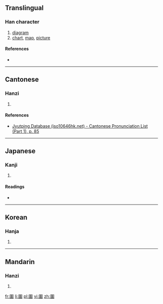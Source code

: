 ==Translingual==

===Han character===
{{Han char|rn=31|rad=囗|as=11|sn=14|four=|canj=田戈十田 (WIJW)|ids=⿴[[囗]]⿳[[厶]][[十]][[囬]]}}

# [[diagram]]
# [[chart]], [[map]], [[picture]]

====References====
* {{Han ref|kx=0221.010|dkj=04833|hdz=10726.070|uh=5717|ud=22295}}

----

==Cantonese==

===Hanzi===
{{yue-hanzi|jyut=[[tou4]]|y=tou4}}

# {{defn|lang=yue|sort=囗11}}

====References====
* [http://www.iso10646hk.net/jp/document/download.jsp Jyutping Database (iso10646hk.net) - Cantonese Pronunciation List (Part 1), p. 85]

----

==Japanese==

===Kanji===
{{ja-kanji|grade=|rs=囗11}}

# {{defn|lang=ja|sort=囗11}}

====Readings====
* {{ja-readings|on=[[と]] (to), [[ず]] (zu)|kun=[[はかる]] (hakaru), [[えがあく]] (egaaku), [[え]] (e)}}

----

==Korean==

===Hanja===
{{ko-hanja|hangeul=[[도]]|rv=do|mr=to}}

# {{defn|lang=ko|sort=囗11}}

----

==Mandarin==

===Hanzi===
{{cmn-hanzi|pin=[[tú]] ([[tu2]])|wg=t'u<sup>2</sup>}}

# {{defn|lang=cmn|sort=囗11}}

[[fr:圗]]
[[li:圗]]
[[pl:圗]]
[[vi:圗]]
[[zh:圗]]